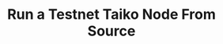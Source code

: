 ---
title: Run a Testnet Taiko Node From Source
description: This guide will help you start up a Taiko node.
---